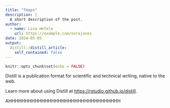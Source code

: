 ```yaml
---
title: "Tmaps"
description: |
  A short description of the post.
author:
  - name: Lisa Hefele
    url: https://example.com/norajones
date: 2024-05-05
output:
  distill::distill_article:
    self_contained: false
---
```



```r
knitr::opts_chunk$set(echo = FALSE)
```

Distill is a publication format for scientific and technical writing, native to the web.

Learn more about using Distill at <https://rstudio.github.io/distill>.

AHHHHHHHHHHHHHHHHHHHHHHHHHHHHHHHHHH
